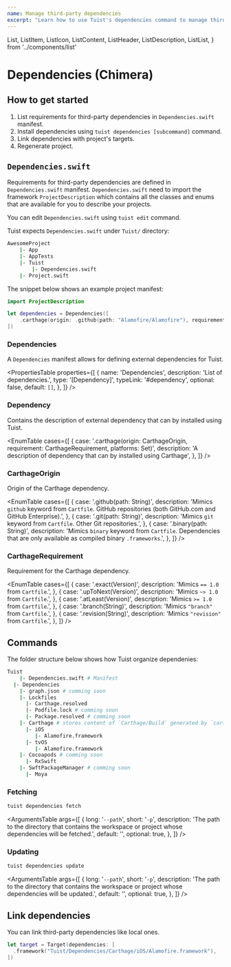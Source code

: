 ```yaml
---
name: Manage third-party dependencies
excerpt: "Learn how to use Tuist's dependencies command to manage third-party dependencies."
---
```


  List,
  ListItem,
  ListIcon,
  ListContent,
  ListHeader,
  ListDescription,
  ListList,
} from '../components/list'

# Dependencies (Chimera)

## How to get started

1. List requirements for third-party dependencies in `Dependencies.swift` manifest.
2. Install dependencies using `tuist dependencies [subcommand]` command.
3. Link dependencies with project's targets.
4. Regenerate project.

## `Dependencies.swift`

Requirements for third-party dependencies are defined in `Dependencies.swift` manifest. `Dependencies.swift` need to import the framework `ProjectDescription` which contains all the classes and enums that are available for you to describe your projects.

You can edit `Dependencies.swift` using `tuist edit` command.

Tuist expects `Dependencies.swift` under `Tuist/` directory:

```bash
AwesomeProject
	|- App
	|- AppTests
	|- Tuist
		|- Dependencies.swift
	|- Project.swift
```

The snippet below shows an example project manifest:

```swift
import ProjectDescription

let dependencies = Dependencies([
    .carthage(origin: .github(path: "Alamofire/Alamofire"), requirement: .exact("5.0.4"), platforms: [.macOS])
])
```

### Dependencies

A `Dependencies` manifest allows for defining external dependencies for Tuist.

<PropertiesTable
  properties={[
    {
      name: 'Dependencies',
      description: 'List of dependencies.',
      type: '[Dependency]',
      typeLink: '#dependency',
      optional: false,
      default: `[]`,
    },
  ]}
/>

### Dependency

Contains the description of external dependency that can by installed using Tuist.

<EnumTable
  cases={[
    {
      case:
        '.carthage(origin: CarthageOrigin, requirement: CarthageRequirement, platforms: Set<Platform>)',
      description:
        'A description of dependency that can by installed using Carthage',
    },
  ]}
/>

### CarthageOrigin

Origin of the Carthage dependency.

<EnumTable
  cases={[
    {
      case: '.github(path: String)',
      description:
        'Mimics `github` keyword from `Cartfile`. GitHub repositories (both GitHub.com and GitHub Enterprise).',
    },
    {
      case: '.git(path: String)',
      description:
        'Mimics `git` keyword from `Cartfile`. Other Git repositories.',
    },
    {
      case: '.binary(path: String)',
      description:
        'Mimics `binary` keyword from `Cartfile`. Dependencies that are only available as compiled binary `.frameworks`.',
    },
  ]}
/>

### CarthageRequirement

Requirement for the Carthage dependency.

<EnumTable
  cases={[
    {
      case: '.exact(Version)',
      description: 'Mimics `== 1.0` from `Cartfile`.',
    },
    {
      case: '.upToNext(Version)',
      description: 'Mimics `~> 1.0` from `Cartfile`.',
    },
    {
      case: '.atLeast(Version)',
      description: 'Mimics `>= 1.0` from `Cartfile`.',
    },
    {
      case: '.branch(String)',
      description: 'Mimics `"branch"` from `Cartfile`.',
    },
    {
      case: '.revision(String)',
      description: 'Mimics `"revision"` from `Cartfile`.',
    },
  ]}
/>

## Commands

The folder structure below shows how Tuist organize dependenies:

```bash
Tuist
	|- Dependencies.swift # Manifest
  |- Dependencies
    |- graph.json # comming soon
    |- Lockfiles
      |- Carthage.resolved
      |- Podfile.lock # comming soon
      |- Package.resolved # comming soon
    |- Carthage # stores content of `Carthage/Build` generated by `carthage`
      |- iOS
         |- Alamofire.framework
      |- tvOS
         |- Alamofire.framework
    |- Cocoapods # comming soon
      |- RxSwift
    |- SwftPackageManager # comming soon
      |- Moya
```

### Fetching

```bash
tuist dependencies fetch
```

<ArgumentsTable
  args={[
    {
      long: '`--path`',
      short: '`-p`',
      description:
        'The path to the directory that contains the workspace or project whose dependencies will be fetched.',
      default: '',
      optional: true,
    },
  ]}
/>

### Updating

```bash
tuist dependencies update
```

<ArgumentsTable
  args={[
    {
      long: '`--path`',
      short: '`-p`',
      description:
        'The path to the directory that contains the workspace or project whose dependencies will be updated.',
      default: '',
      optional: true,
    },
  ]}
/>

## Link dependencies

You can link third-party dependencies like local ones.

```swift
let target = Target(dependencies: [
  .framework("Tuist/Dependencies/Carthage/iOS/Alamofire.framework"),
])
```
